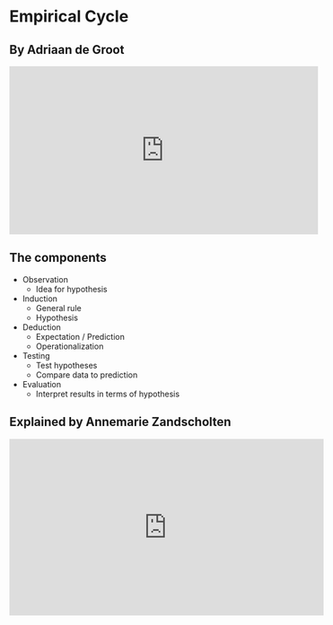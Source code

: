 # Empirical Cycle {.section}

## By Adriaan de Groot

<iframe id="iframe_container" frameborder="0" webkitallowfullscreen="" mozallowfullscreen="" allowfullscreen="" width="550" height="300" src="https://prezi.com/embed/bpjkj8bz_kja/?bgcolor=ffffff&amp;lock_to_path=0&amp;autoplay=0&amp;autohide_ctrls=0&amp;landing_data=bHVZZmNaNDBIWnNjdEVENDRhZDFNZGNIUE43MHdLNWpsdFJLb2ZHanI5a2svK0VieFZlK1cxOTFvS1ZwWVVBNFZRPT0&amp;landing_sign=T515ue0i-w4c7Sok6m5LPjV9-MucmIMETU_ItCafgr8"></iframe>

## The components

* Observation
    * Idea for hypothesis
* Induction
    * General rule
    * Hypothesis
* Deduction
    * Expectation / Prediction
    * Operationalization
* Testing
    * Test hypotheses
    * Compare data to prediction
* Evaluation
    * Interpret results in terms of hypothesis

## Explained by Annemarie Zandscholten

<iframe width="560" height="315" src="https://www.youtube.com/embed/57YvSQNmkEA?rel=0&amp;controls=1" frameborder="0" allowfullscreen></iframe>